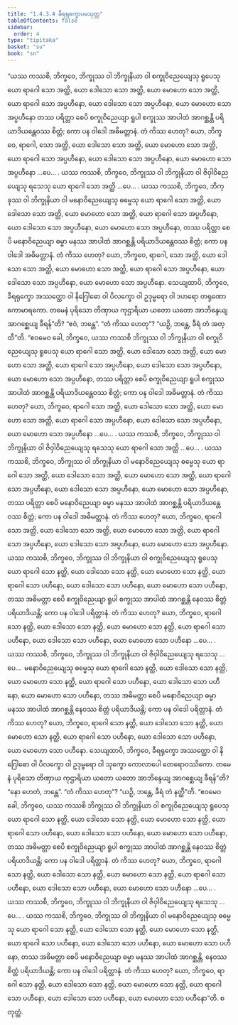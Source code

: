 ```yaml
---
title: "1.4.3.4 ခီရရုက္ခောပမသုတ္တ"
tableOfContents: false
sidebar:
  order: 4
type: "tipitaka"
basket: "su"
book: "sn"
---
```



<DynamicBreadcrumb />

<Division number="231" book="sn" e="ch" v="18" p="313">

<Paragraph number="939" book="sn">
“ယဿ ကဿစိ, ဘိက္ခဝေ, ဘိက္ခုဿ ဝါ ဘိက္ခုနိယာ ဝါ စက္ခုဝိညေယျေသု ရူပေသု ယော ရာဂေါ သော အတ္ထိ, ယော ဒေါသော သော အတ္ထိ, ယော မောဟော သော အတ္ထိ, ယော ရာဂေါ သော အပ္ပဟီနော, ယော ဒေါသော သော အပ္ပဟီနော, ယော မောဟော သော အပ္ပဟီနော တဿ ပရိတ္တာ စေပိ စက္ခုဝိညေယျာ ရူပါ စက္ခုဿ အာပါထံ အာဂစ္ဆန္တိ ပရိယာဒိယန္တေဝဿ စိတ္တံ; ကော ပန ဝါဒေါ အဓိမတ္တာနံ. တံ ကိဿ ဟေတု? ယော, ဘိက္ခဝေ, ရာဂေါ, သော အတ္ထိ, ယော ဒေါသော သော အတ္ထိ, ယော မောဟော သော အတ္ထိ, ယော ရာဂေါ သော အပ္ပဟီနော, ယော ဒေါသော သော အပ္ပဟီနော, ယော မောဟော သော အပ္ပဟီနော …ပေ… .
</Paragraph>

<Paragraph number="940" book="sn">
ယဿ ကဿစိ, ဘိက္ခဝေ, ဘိက္ခုဿ ဝါ ဘိက္ခုနိယာ ဝါ ဇိဝှါဝိညေယျေသု ရသေသု ယော ရာဂေါ သော အတ္ထိ …ပေ… .
</Paragraph>

<Paragraph number="941" book="sn">
ယဿ ကဿစိ, ဘိက္ခဝေ, ဘိက္ခုဿ ဝါ ဘိက္ခုနိယာ ဝါ မနောဝိညေယျေသု ဓမ္မေသု ယော ရာဂေါ သော အတ္ထိ, ယော ဒေါသော သော အတ္ထိ, ယော မောဟော သော အတ္ထိ, ယော ရာဂေါ သော အပ္ပဟီနော, ယော ဒေါသော သော အပ္ပဟီနော, ယော မောဟော သော အပ္ပဟီနော, တဿ ပရိတ္တာ စေပိ မနောဝိညေယျာ ဓမ္မာ မနဿ အာပါထံ အာဂစ္ဆန္တိ ပရိယာဒိယန္တေဝဿ စိတ္တံ; ကော ပန ဝါဒေါ အဓိမတ္တာနံ. တံ ကိဿ ဟေတု? ယော, ဘိက္ခဝေ, ရာဂေါ, သော အတ္ထိ, ယော ဒေါသော သော အတ္ထိ, ယော မောဟော သော အတ္ထိ, ယော ရာဂေါ သော အပ္ပဟီနော, ယော ဒေါသော သော အပ္ပဟီနော, ယော မောဟော သော အပ္ပဟီနော.
</Paragraph>

<Paragraph number="942" book="sn">
သေယျထာပိ, ဘိက္ခဝေ, ခီရရုက္ခော အဿတ္ထော ဝါ နိဂြေါဓော ဝါ ပိလက္ခော ဝါ ဥဒုမ္ဗရော ဝါ ဒဟရော တရုဏော ကောမာရကော. တမေနံ ပုရိသော တိဏှာယ ကုဌာရိယာ ယတော ယတော အာဘိန္ဒေယျ အာဂစ္ဆေယျ ခီရန်”တိ? “ဧဝံ, ဘန္တေ”. “တံ ကိဿ ဟေတု”? “ယဉှိ, ဘန္တေ, ခီရံ တံ အတ္ထီ”တိ.
</Paragraph>

<Paragraph number="943" book="sn">
“ဧဝမေဝ ခေါ, ဘိက္ခဝေ, ယဿ ကဿစိ ဘိက္ခုဿ ဝါ ဘိက္ခုနိယာ ဝါ စက္ခုဝိညေယျေသု ရူပေသု ယော ရာဂေါ သော အတ္ထိ, ယော ဒေါသော သော အတ္ထိ, ယော မောဟော သော အတ္ထိ, ယော ရာဂေါ သော အပ္ပဟီနော, ယော ဒေါသော သော အပ္ပဟီနော, ယော မောဟော သော အပ္ပဟီနော, တဿ ပရိတ္တာ စေပိ စက္ခုဝိညေယျာ ရူပါ စက္ခုဿ အာပါထံ အာဂစ္ဆန္တိ ပရိယာဒိယန္တေဝဿ စိတ္တံ; ကော ပန ဝါဒေါ အဓိမတ္တာနံ. တံ ကိဿ ဟေတု? ယော, ဘိက္ခဝေ, ရာဂေါ သော အတ္ထိ, ယော ဒေါသော သော အတ္ထိ, ယော မောဟော သော အတ္ထိ, ယော ရာဂေါ သော အပ္ပဟီနော, ယော ဒေါသော သော အပ္ပဟီနော, ယော မောဟော သော အပ္ပဟီနော …ပေ… .
</Paragraph>

<Paragraph number="944" book="sn">
ယဿ ကဿစိ, ဘိက္ခဝေ, ဘိက္ခုဿ ဝါ ဘိက္ခုနိယာ ဝါ ဇိဝှါဝိညေယျေသု ရသေသု ယော ရာဂေါ သော အတ္ထိ …ပေ… .
</Paragraph>

<Paragraph number="945" book="sn">
ယဿ ကဿစိ, ဘိက္ခဝေ, ဘိက္ခုဿ ဝါ ဘိက္ခုနိယာ ဝါ မနောဝိညေယျေသု ဓမ္မေသု ယော ရာဂေါ သော အတ္ထိ, ယော ဒေါသော သော အတ္ထိ, ယော မောဟော သော အတ္ထိ, ယော ရာဂေါ သော အပ္ပဟီနော, ယော ဒေါသော သော အပ္ပဟီနော, ယော မောဟော သော အပ္ပဟီနော, တဿ ပရိတ္တာ စေပိ မနောဝိညေယျာ ဓမ္မာ မနဿ အာပါထံ အာဂစ္ဆန္တိ ပရိယာဒိယန္တေဝဿ စိတ္တံ; ကော ပန ဝါဒေါ အဓိမတ္တာနံ. တံ ကိဿ ဟေတု? ယော, ဘိက္ခဝေ, ရာဂေါ သော အတ္ထိ, ယော ဒေါသော သော အတ္ထိ, ယော မောဟော သော အတ္ထိ, ယော ရာဂေါ သော အပ္ပဟီနော, ယော ဒေါသော သော အပ္ပဟီနော, ယော မောဟော သော အပ္ပဟီနော.
</Paragraph>

<Paragraph number="946" book="sn">
ယဿ ကဿစိ, ဘိက္ခဝေ, ဘိက္ခုဿ ဝါ ဘိက္ခုနိယာ ဝါ စက္ခုဝိညေယျေသု ရူပေသု ယော ရာဂေါ သော နတ္ထိ, ယော ဒေါသော သော နတ္ထိ, ယော မောဟော သော နတ္ထိ, ယော ရာဂေါ သော ပဟီနော, ယော ဒေါသော သော ပဟီနော, ယော မောဟော သော ပဟီနော, တဿ အဓိမတ္တာ စေပိ စက္ခုဝိညေယျာ ရူပါ စက္ခုဿ အာပါထံ အာဂစ္ဆန္တိ နေဝဿ စိတ္တံ ပရိယာဒိယန္တိ; ကော ပန ဝါဒေါ ပရိတ္တာနံ. တံ ကိဿ ဟေတု? ယော, ဘိက္ခဝေ, ရာဂေါ သော နတ္ထိ, ယော ဒေါသော သော နတ္ထိ, ယော မောဟော သော နတ္ထိ, ယော ရာဂေါ သော ပဟီနော, ယော ဒေါသော သော ပဟီနော, ယော မောဟော သော ပဟီနော …ပေ… .
</Paragraph>

<Paragraph number="947" book="sn">
ယဿ ကဿစိ, ဘိက္ခဝေ, ဘိက္ခုဿ ဝါ ဘိက္ခုနိယာ ဝါ ဇိဝှါဝိညေယျေသု ရသေသု …ပေ…  မနောဝိညေယျေသု ဓမ္မေသု ယော ရာဂေါ သော နတ္ထိ, ယော ဒေါသော သော နတ္ထိ, ယော မောဟော သော နတ္ထိ, ယော ရာဂေါ သော ပဟီနော, ယော ဒေါသော သော ပဟီနော, ယော မောဟော သော ပဟီနော, တဿ အဓိမတ္တာ စေပိ မနောဝိညေယျာ ဓမ္မာ မနဿ အာပါထံ အာဂစ္ဆန္တိ နေဝဿ စိတ္တံ ပရိယာဒိယန္တိ; ကော ပန ဝါဒေါ ပရိတ္တာနံ. တံ ကိဿ ဟေတု? ယော, ဘိက္ခဝေ, ရာဂေါ သော နတ္ထိ, ယော ဒေါသော သော နတ္ထိ, ယော မောဟော သော နတ္ထိ, ယော ရာဂေါ သော ပဟီနော, ယော ဒေါသော သော ပဟီနော, ယော မောဟော သော ပဟီနော. သေယျထာပိ, ဘိက္ခဝေ, ခီရရုက္ခော အဿတ္ထော ဝါ နိဂြေါဓော ဝါ ပိလက္ခော ဝါ ဥဒုမ္ဗရော ဝါ သုက္ခော ကောလာပေါ တေရောဝဿိကော. တမေနံ ပုရိသော တိဏှာယ ကုဌာရိယာ ယတော ယတော အာဘိန္ဒေယျ အာဂစ္ဆေယျ ခီရန်”တိ? “နော ဟေတံ, ဘန္တေ”. “တံ ကိဿ ဟေတု”? “ယဉှိ, ဘန္တေ, ခီရံ တံ နတ္ထီ”တိ.
</Paragraph>

<Paragraph number="948" book="sn">
“ဧဝမေဝ ခေါ, ဘိက္ခဝေ, ယဿ ကဿစိ ဘိက္ခုဿ ဝါ ဘိက္ခုနိယာ ဝါ စက္ခုဝိညေယျေသု ရူပေသု ယော ရာဂေါ သော နတ္ထိ, ယော ဒေါသော သော နတ္ထိ, ယော မောဟော သော နတ္ထိ, ယော ရာဂေါ သော ပဟီနော, ယော ဒေါသော သော ပဟီနော, ယော မောဟော သော ပဟီနော, တဿ အဓိမတ္တာ စေပိ စက္ခုဝိညေယျာ ရူပါ စက္ခုဿ အာပါထံ အာဂစ္ဆန္တိ နေဝဿ စိတ္တံ ပရိယာဒိယန္တိ; ကော ပန ဝါဒေါ ပရိတ္တာနံ. တံ ကိဿ ဟေတု? ယော, ဘိက္ခဝေ, ရာဂေါ သော နတ္ထိ, ယော ဒေါသော သော နတ္ထိ, ယော မောဟော သော နတ္ထိ, ယော ရာဂေါ သော ပဟီနော, ယော ဒေါသော သော ပဟီနော, ယော မောဟော သော ပဟီနော …ပေ… .
</Paragraph>

<Paragraph number="949" book="sn">
ယဿ ကဿစိ, ဘိက္ခဝေ, ဘိက္ခုဿ ဝါ ဘိက္ခုနိယာ ဝါ ဇိဝှါဝိညေယျေသု ရသေသု …ပေ… .
</Paragraph>

<Paragraph number="950" book="sn">
ယဿ ကဿစိ, ဘိက္ခဝေ, ဘိက္ခုဿ ဝါ ဘိက္ခုနိယာ ဝါ မနောဝိညေယျေသု ဓမ္မေသု ယော ရာဂေါ သော နတ္ထိ, ယော ဒေါသော သော နတ္ထိ, ယော မောဟော သော နတ္ထိ, ယော ရာဂေါ သော ပဟီနော, ယော ဒေါသော သော ပဟီနော, ယော မောဟော သော ပဟီနော, တဿ အဓိမတ္တာ စေပိ မနောဝိညေယျာ ဓမ္မာ မနဿ အာပါထံ အာဂစ္ဆန္တိ, နေဝဿ စိတ္တံ ပရိယာဒိယန္တိ; ကော ပန ဝါဒေါ ပရိတ္တာနံ. တံ ကိဿ ဟေတု? ယော, ဘိက္ခဝေ, ရာဂေါ သော နတ္ထိ, ယော ဒေါသော သော နတ္ထိ, ယော မောဟော သော နတ္ထိ, ယော ရာဂေါ သော ပဟီနော, ယော ဒေါသော သော ပဟီနော, ယော မောဟော သော ပဟီနော”တိ.

</Paragraph>
</Division>

<Paragraph number="951" type="center" book="sn">
စတုတ္ထံ.
</Paragraph>